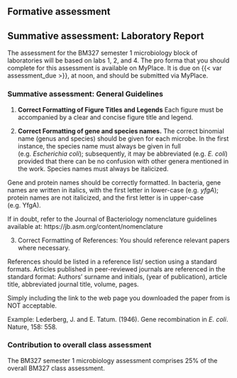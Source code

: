 ## Formative assessment

## Summative assessment: Laboratory Report

The assessment for the BM327 semester 1 microbiology block of laboratories will be based on labs 1, 2, and 4. The pro forma that you should complete for this assessment is available on MyPlace. It is due on {{< var assessment_due >}}, at noon, and should be submitted via MyPlace.

### Summative assessment: General Guidelines

1.	**Correct Formatting of Figure Titles and Legends**
Each figure must be accompanied by a clear and concise figure title and legend. 

2.	**Correct Formatting of gene and species names.**
The correct binomial name (genus and species) should be given for each microbe. In the first instance, the species name must always be given in full (e.g. *Escherichia coli*); subsequently, it may be abbreviated (e.g. *E. coli*) provided that there can be no confusion with other genera mentioned in the work. Species names must always be italicized.  

Gene and protein names should be correctly formatted. In bacteria, gene names are written in italics, with the first letter in lower-case (e.g. *yfgA*); protein names are not italicized, and the first letter is in upper-case (e.g. YfgA). 

If in doubt, refer to the Journal of Bacteriology nomenclature guidelines available at: https://jb.asm.org/content/nomenclature

3.	Correct Formatting of References: You should reference relevant papers where necessary.

References should be listed in a reference list/ section using a standard formats. Articles published in peer-reviewed journals are referenced in the standard format: Authors’ surname and initials, (year of publication), article title, abbreviated journal title, volume, pages.

Simply including the link to the web page you downloaded the paper from is NOT acceptable.

Example: Lederberg, J. and E. Tatum. (1946). Gene recombination in *E. coli*. Nature, 158: 558.


### Contribution to overall class assessment

The BM327 semester 1 microbiology assessment comprises 25% of the overall BM327 class assessment.
